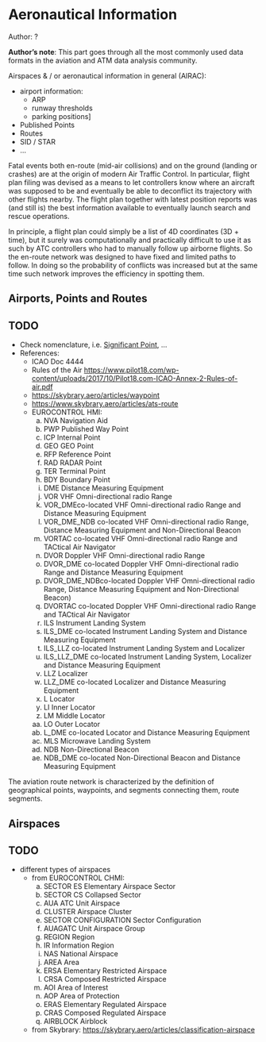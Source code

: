 # Aeronautical Information

::: {.callout-tip}
Author: ?
:::

::: {.infobox .note}
**Author's note**: This part goes through all the most commonly used data formats in the
aviation and ATM data analysis community.

Airspaces & / or aeronautical information in general (AIRAC):

* airport information:
    - ARP
    - runway thresholds
    - parking positions]
* Published Points
* Routes
* SID / STAR
* ...
:::




Fatal events both en-route (mid-air collisions) and on the ground (landing or crashes)
are at the origin of modern Air Traffic Control.
In particular, flight plan filing was devised as a means to let
controllers know where an aircraft was supposed to be and eventually be able
to deconflict its trajectory with other flights nearby.
The flight plan together with latest position reports was (and still is) 
the best information available to eventually launch search and rescue operations.

In principle, a flight plan could simply be a list of 4D coordinates (3D + time),
but it surely was computationally and practically difficult to use it as such
by ATC controllers who had to manually follow up airborne flights.
So the en-route network was designed to have fixed and limited  paths to follow.
In doing so the probability of conflicts was increased but at the same time such
network improves the efficiency in spotting them.


## Airports, Points and Routes

:::{.callout-note collapse=false appearance='default' icon=true}
## TODO
- Check nomenclature, i.e. [Significant Point](https://aviation.stackexchange.com/a/80480), ...
- References:
  * ICAO Doc 4444
  * Rules of the Air <https://www.pilot18.com/wp-content/uploads/2017/10/Pilot18.com-ICAO-Annex-2-Rules-of-air.pdf>
  * <https://skybrary.aero/articles/waypoint>
  * <https://www.skybrary.aero/articles/ats-route>
  * EUROCONTROL HMI:
    a) NVA Navigation Aid
    b) PWP Published Way Point  
    c) ICP Internal Point
    d) GEO GEO Point
    e) RFP Reference Point
    f) RAD RADAR Point
    g) TER Terminal Point
    h) BDY Boundary Point  
    i) DME Distance Measuring Equipment
    j) VOR VHF Omni-directional radio Range
    k) VOR_DMEco-located VHF Omni-directional radio Range and Distance Measuring Equipment
    l) VOR_DME_NDB co-located VHF Omni-directional radio Range,
       Distance Measuring Equipment and Non-Directional Beacon
    m) VORTAC co-located VHF Omni-directional radio Range and TACtical Air Navigator
    n) DVOR Doppler VHF Omni-directional radio Range
    o) DVOR_DME co-located Doppler VHF Omni-directional radio Range and Distance Measuring Equipment
    p) DVOR_DME_NDBco-located Doppler VHF Omni-directional radio Range,
       Distance Measuring Equipment and Non-Directional Beacon)
    q) DVORTAC co-located Doppler VHF Omni-directional radio Range and TACtical Air Navigator
    r) ILS Instrument Landing System
    s) ILS_DME co-located Instrument Landing System and Distance Measuring Equipment
    t) ILS_LLZ co-located Instrument Landing System and Localizer
    u) ILS_LLZ_DME co-located Instrument Landing System, Localizer and Distance Measuring Equipment
    v) LLZ Localizer
    w) LLZ_DME co-located Localizer and Distance Measuring Equipment
    x) L Locator
    y) LI Inner Locator
    z) LM Middle Locator
    a) LO Outer Locator
    b) L_DME co-located Locator and Distance Measuring Equipment
    c) MLS Microwave Landing System
    d) NDB Non-Directional Beacon
    e) NDB_DME co-located Non-Directional Beacon and Distance Measuring Equipment

:::


The aviation route network is characterized by the definition of geographical
points, waypoints, and segments connecting them, route segments.

## Airspaces

:::{.callout-note collapse=false appearance='default' icon=true}
## TODO
   * different types of airspaces
      - from EUROCONTROL CHMI:
         a) SECTOR ES Elementary Airspace Sector
         b) SECTOR CS Collapsed Sector
         c) AUA ATC Unit Airspace
         d) CLUSTER Airspace Cluster
         e) SECTOR CONFIGURATION Sector Configuration
         f) AUAGATC Unit Airspace Group
         g) REGION Region
         h) IR Information Region
         i) NAS National Airspace
         j) AREA Area
         k) ERSA Elementary Restricted Airspace
         l) CRSA Composed Restricted Airspace
         m) AOI Area of Interest
         n) AOP Area of Protection
         o) ERAS Elementary Regulated Airspace
         p) CRAS Composed  Regulated Airspace
         q) AIRBLOCK Airblock
      - from Skybrary: <https://skybrary.aero/articles/classification-airspace>
:::


